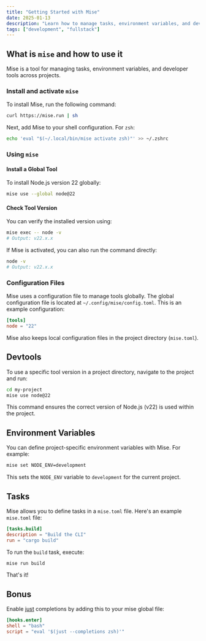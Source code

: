 ```yaml
---
title: "Getting Started with Mise"
date: 2025-01-13
description: "Learn how to manage tasks, environment variables, and devtools efficiently using Mise."
tags: ["development", "fullstack"]
---
```


## What is `mise` and how to use it

Mise is a tool for managing tasks, environment variables, and developer tools across projects.

### Install and activate `mise`

To install Mise, run the following command:

```bash
curl https://mise.run | sh
```

Next, add Mise to your shell configuration. For `zsh`:

```bash
echo 'eval "$(~/.local/bin/mise activate zsh)"' >> ~/.zshrc
```

### Using `mise`

#### Install a Global Tool

To install Node.js version 22 globally:

```bash
mise use --global node@22
```

#### Check Tool Version

You can verify the installed version using:

```bash
mise exec -- node -v
# Output: v22.x.x
```

If Mise is activated, you can also run the command directly:

```bash
node -v
# Output: v22.x.x
```

### Configuration Files

Mise uses a configuration file to manage tools globally.
The global configuration file is located at `~/.config/mise/config.toml`.
This is an example configuration:

```toml
[tools]
node = "22"
```

Mise also keeps local configuration files in the project directory (`mise.toml`).

## Devtools

To use a specific tool version in a project directory, navigate to the project and run:

```bash
cd my-project
mise use node@22
```

This command ensures the correct version of Node.js (v22) is used within the project.

## Environment Variables

You can define project-specific environment variables with Mise. For example:

```bash
mise set NODE_ENV=development
```

This sets the `NODE_ENV` variable to `development` for the current project.

## Tasks

Mise allows you to define tasks in a `mise.toml` file.
Here's an example `mise.toml` file:

```toml
[tasks.build]
description = "Build the CLI"
run = "cargo build"
```

To run the `build` task, execute:

```bash
mise run build
```

That's it!

## Bonus

Enable [just](https://github.com/casey/just)
completions by adding this to your mise global file:

```toml
[hooks.enter]
shell = "bash"
script = "eval '$(just --completions zsh)'"
```
